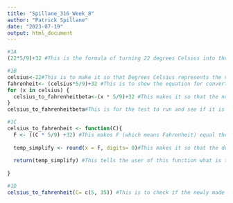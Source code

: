 ---
title: "Spillane_316_Week_8"
author: "Patrick Spillane"
date: "2023-07-19"
output: html_document
---
```{r}
#1A
(22*5/9)+32 #This is the formula of turning 22 degrees Celsius into the degrees in Fahrenheit
```

```{r}
#1B
celsius<-22#This is to make it so that Degrees Celsius represents the number 22 and replaces it in the equation for the function
fahrenheit<- (celsius*5/9)+32 #This is to show the equation for converting Celsius to Fahrenheit
for (x in celsius) {
  celsius_to_fahrenheitbeta<-(x * 5/9)+32 #This makes it so that the number that represents degrees in Fahrenheit, in this example being 22, will be represented by x. 
}
celsius_to_fahrenheitbeta#This is for the test to run and see if it is done correctly
```

```{r}
#1C
celsius_to_fahrenheit <- function(C){ 
  F <- ((C * 5/9) +32) #This makes F (which means Fahrenheit) equal the degrees in Celsius 
  
  temp_simplify <- round(x = F, digits= 0)#This makes it so that the degrees in Fahrenheit is rounded down to a whole number
  
  return(temp_simplify) #This tells the user of this function what is to be given as the end result of the function
 
}
```

```{r}
#1D
celsius_to_fahrenheit(C= c(5, 35)) #This is to check if the newly made function works, and by the testing it seems that it does work, it converts both numbers into the degrees in Fahrenheit
```